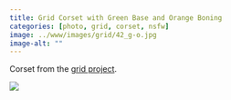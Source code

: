 ```yaml
---
title: Grid Corset with Green Base and Orange Boning
categories: [photo, grid, corset, nsfw]
image: ../www/images/grid/42_g-o.jpg
image-alt: ""
---
```


Corset from the [grid project](/posts/2025-01-27_grid-project.html).

![](../www/images/grid/42_g-o.jpg)

